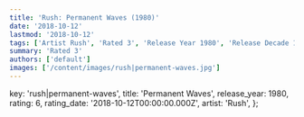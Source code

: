 ```yaml
---
title: 'Rush: Permanent Waves (1980)'
date: '2018-10-12'
lastmod: '2018-10-12'
tags: ['Artist Rush', 'Rated 3', 'Release Year 1980', 'Release Decade 1980']
summary: 'Rated 3'
authors: ['default']
images: ['/content/images/rush|permanent-waves.jpg']
---
```


  key: 'rush|permanent-waves',
  title: 'Permanent Waves',
  release_year: 1980,
  rating: 6,
  rating_date: '2018-10-12T00:00:00.000Z',
  artist: 'Rush',
};

<MusicRating data={data} />
